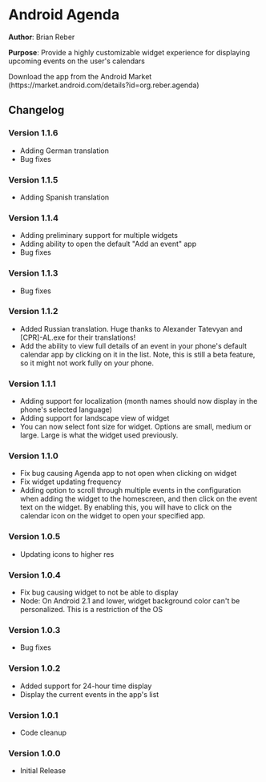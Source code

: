 =Android Agenda=

'''Author''': Brian Reber

'''Purpose''': Provide a highly customizable widget experience for displaying upcoming events on the user's calendars

Download the app from the Android Market (https://market.android.com/details?id=org.reber.agenda)

==Changelog==

===Version 1.1.6===

*Adding German translation
*Bug fixes

===Version 1.1.5===

*Adding Spanish translation

===Version 1.1.4===

*Adding preliminary support for multiple widgets
*Adding ability to open the default "Add an event" app
*Bug fixes

===Version 1.1.3===

*Bug fixes

===Version 1.1.2===

*Added Russian translation. Huge thanks to Alexander Tatevyan and <nowiki>[CPR]-AL.exe</nowiki> for their translations!
*Add the ability to view full details of an event in your phone's default calendar app by clicking on it in the list. Note, this is still a beta feature, so it might not work fully on your phone.

===Version 1.1.1===

*Adding support for localization (month names should now display in the phone's selected language)
*Adding support for landscape view of widget
*You can now select font size for widget. Options are small, medium or large. Large is what the widget used previously.

===Version 1.1.0===

*Fix bug causing Agenda app to not open when clicking on widget
*Fix widget updating frequency
*Adding option to scroll through multiple events in the configuration when adding the widget to the homescreen, and then click on the event text on the widget. By enabling this, you will have to click on the calendar icon on the widget to open your specified app.

===Version 1.0.5===

*Updating icons to higher res

===Version 1.0.4===

*Fix bug causing widget to not be able to display
*Node: On Android 2.1 and lower, widget background color can't be personalized. This is a restriction of the OS

===Version 1.0.3===

*Bug fixes

===Version 1.0.2===

*Added support for 24-hour time display
*Display the current events in the app's list

===Version 1.0.1===

*Code cleanup

===Version 1.0.0===

*Initial Release
